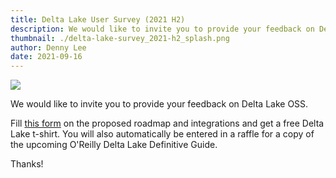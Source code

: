 ```yaml
---
title: Delta Lake User Survey (2021 H2)
description: We would like to invite you to provide your feedback on Delta Lake OSS.
thumbnail: ./delta-lake-survey_2021-h2_splash.png
author: Denny Lee
date: 2021-09-16
---
```


![](./delta-lake-survey_2021-h2_splash.png)

We would like to invite you to provide your feedback on Delta Lake OSS.

Fill [this form](https://forms.gle/LGMQtEbEjGezvfPz6) on the proposed roadmap and integrations and get a free Delta Lake t-shirt. You will also automatically be entered in a raffle for a copy of the upcoming O'Reilly Delta Lake Definitive Guide.

Thanks!
